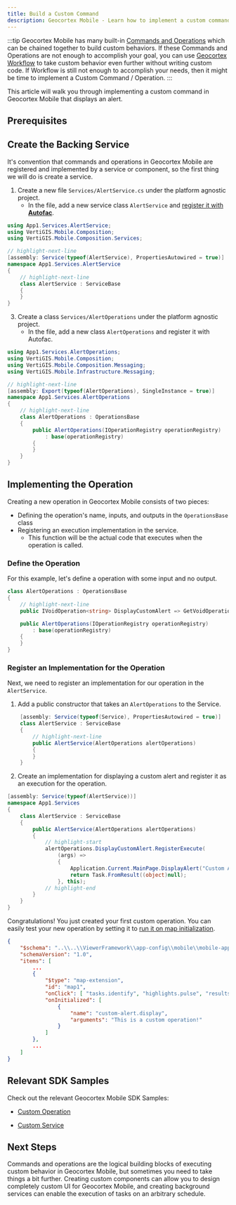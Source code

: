 ```yaml
---
title: Build a Custom Command
description: Geocortex Mobile - Learn how to implement a custom command
---
```



:::tip
Geocortex Mobile has many built-in [Commands and Operations](configuration-commands-operations.mdx) which can be chained together to build custom behaviors. If these Commands and Operations are not enough to accomplish your goal, you can use [Geocortex Workflow](https://docs.geocortex.com/workflow/) to take custom behavior even further without writing custom code. If Workflow is still not enough to accomplish your needs, then it might be time to implement a Custom Command / Operation.
:::

This article will walk you through implementing a custom command in Geocortex Mobile that displays an alert.

## Prerequisites

<PrereqsSnippet />

## Create the Backing Service

It's convention that commands and operations in Geocortex Mobile are registered and implemented by a service or component, so the first thing we will do is create a service.

1. Create a new file `Services/AlertService.cs` under the platform agnostic project.
    - In the file, add a new service class `AlertService` and [register it with **Autofac**](sdk-dependency-injection.mdx).

```cs title="App1/App1/services/AlertService.cs"
using App1.Services.AlertService;
using VertiGIS.Mobile.Composition;
using VertiGIS.Mobile.Composition.Services;

// highlight-next-line
[assembly: Service(typeof(AlertService), PropertiesAutowired = true)]
namespace App1.Services.AlertService
{
    // highlight-next-line
    class AlertService : ServiceBase
    {
    }
}
```

3. Create a class `Services/AlertOperations` under the platform agnostic project.
    - In the file, add a new class `AlertOperations` and register it with Autofac.

```cs title="App1/App1/services/AlertOperations.cs"
using App1.Services.AlertOperations;
using VertiGIS.Mobile.Composition;
using VertiGIS.Mobile.Composition.Messaging;
using VertiGIS.Mobile.Infrastructure.Messaging;

// highlight-next-line
[assembly: Export(typeof(AlertOperations), SingleInstance = true)]
namespace App1.Services.AlertOperations
{
    // highlight-next-line
    class AlertOperations : OperationsBase
    {
        public AlertOperations(IOperationRegistry operationRegistry)
            : base(operationRegistry)
        {
        }
    }
}
```

## Implementing the Operation

Creating a new operation in Geocortex Mobile consists of two pieces:

-   Defining the operation's name, inputs, and outputs in the `OperationsBase` class
-   Registering an execution implementation in the service.
    -   This function will be the actual code that executes when the operation is called.

### Define the Operation

For this example, let's define a operation with some input and no output.

```cs
class AlertOperations : OperationsBase
{
    // highlight-next-line
    public IVoidOperation<string> DisplayCustomAlert => GetVoidOperation<string>("custom-alert.display");

    public AlertOperations(IOperationRegistry operationRegistry)
        : base(operationRegistry)
    {
    }
}
```

### Register an Implementation for the Operation

Next, we need to register an implementation for our operation in the `AlertService`.

1. Add a public constructor that takes an `AlertOperations` to the Service.

```cs
    [assembly: Service(typeof(Service), PropertiesAutowired = true)]
    class AlertService : ServiceBase
    {
        // highlight-next-line
        public AlertService(AlertOperations alertOperations)
        {
        }
    }
```

2. Create an implementation for displaying a custom alert and register it as an execution for the operation.

```cs
[assembly: Service(typeof(AlertService))]
namespace App1.Services
{
    class AlertService : ServiceBase
    {
        public AlertService(AlertOperations alertOperations)
        {
            // highlight-start
            alertOperations.DisplayCustomAlert.RegisterExecute(
                (args) =>
                {
                    Application.Current.MainPage.DisplayAlert("Custom Alert", args, "OK");
                    return Task.FromResult((object)null);
                }, this);
            // highlight-end
        }
    }
}
```

Congratulations! You just created your first custom operation. You can easily test your new operation by setting it to [run it on map initialization](tutorial-change-default-behavior.mdx).

```json
{
    "$schema": "..\\..\\ViewerFramework\\app-config\\mobile\\mobile-app-config.schema.json",
    "schemaVersion": "1.0",
    "items": [
        ...
        {
            "$type": "map-extension",
            "id": "map1",
            "onClick": [ "tasks.identify", "highlights.pulse", "results.display" ],
            "onInitialized": [
                {
                    "name": "custom-alert.display",
                    "arguments": "This is a custom operation!"
                }
            ]
        },
        ...
    ]
}
```

## Relevant SDK Samples

Check out the relevant Geocortex Mobile SDK Samples:

-   [Custom Operation](https://github.com/geocortex/vertigis-mobile-samples/tree/master/Geocortex.Mobile.Samples/Geocortex.Mobile.Samples/Samples/Custom/Operation)

-   [Custom Service](https://github.com/geocortex/vertigis-mobile-samples/tree/master/Geocortex.Mobile.Samples/Geocortex.Mobile.Samples/Samples/Custom/Service)

## Next Steps

Commands and operations are the logical building blocks of executing custom behavior in Geocortex Mobile, but sometimes you need to take things a bit further. Creating custom components can allow you to design completely custom UI for Geocortex Mobile, and creating background services can enable the execution of tasks on an arbitrary schedule.

<UseCaseContainer>
    <UseCaseCard
        title="Commands and Operations"
        description="Learn more about commands and operations"
        link={useBaseUrl("docs/mobile/sdk-commands-operations")}
    />
    <UseCaseCard
        title="Implement a Custom Component with UI"
        description="Learn how to implement a custom component using the Geocortex Mobile SDK"
        link={useBaseUrl("docs/mobile/tutorial-implement-component-with-ui")}
    />
    <UseCaseCard
        title="Implement a Custom Service"
        description="Learn how to implement a custom service using the Geocortex Mobile SDK"
        link={useBaseUrl("docs/mobile/sdk-services-create")}
    />
</UseCaseContainer>
